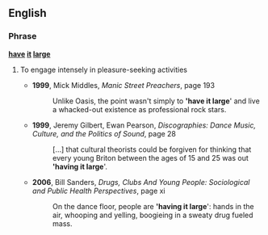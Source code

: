 ==English==
===Phrase===
'''[[have]] [[it]] [[large]]'''

# {{idiom}} To engage intensely in pleasure-seeking activities
#* '''1999''', Mick Middles, ''Manic Street Preachers'', page 193
#*: Unlike Oasis, the point wasn't simply to ''''have it large'''' and live a whacked-out existence as professional rock stars.
#* '''1999''', Jeremy Gilbert, Ewan Pearson, ''Discographies: Dance Music, Culture, and the Politics of Sound'', page 28
#*: […] that cultural theorists could be forgiven for thinking that every young Briton between the ages of 15 and 25 was out ''''having it large''''. 
#* '''2006''', Bill Sanders, ''Drugs, Clubs And Young People: Sociological and Public Health Perspectives'', page xi
#*: On the dance floor, people are ''''having it large'''': hands in the air, whooping and yelling, boogieing in a sweaty drug fueled mass.